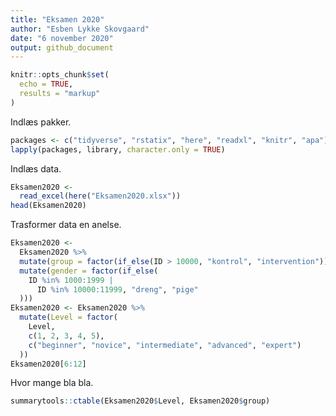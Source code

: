 ```yaml
---
title: "Eksamen 2020"
author: "Esben Lykke Skovgaard"
date: "6 november 2020"
output: github_document
---
```

```r
knitr::opts_chunk$set(
  echo = TRUE,
  results = "markup"
)
```

Indlæs pakker.

```r
packages <- c("tidyverse", "rstatix", "here", "readxl", "knitr", "apa")
lapply(packages, library, character.only = TRUE)
```

Indlæs data.

```r
Eksamen2020 <-
  read_excel(here("Eksamen2020.xlsx"))
head(Eksamen2020)
```

Trasformer data en anelse.

```r
Eksamen2020 <-
  Eksamen2020 %>%
  mutate(group = factor(if_else(ID > 10000, "kontrol", "intervention"))) %>%
  mutate(gender = factor(if_else(
    ID %in% 1000:1999 |
      ID %in% 10000:11999, "dreng", "pige"
  )))
Eksamen2020 <- Eksamen2020 %>%
  mutate(Level = factor(
    Level,
    c(1, 2, 3, 4, 5),
    c("beginner", "novice", "intermediate", "advanced", "expert")
  ))
Eksamen2020[6:12]
```

Hvor mange bla bla.

```r
summarytools::ctable(Eksamen2020$Level, Eksamen2020$group)
```

